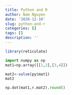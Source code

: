 ```yaml
---
title: Python and R
author: Nam Nguyen
date: '2020-12-10'
slug: python-and-r
categories: []
tags: []
description: ''
---
```

```r
library(reticulate)
```

```python
import numpy as np
mat1=np.array([[1,2],[3,4]])
```

```r
mat2<-solve(py$mat1)
mat2
```

```python
np.dot(mat1,r.mat2).round()
```

